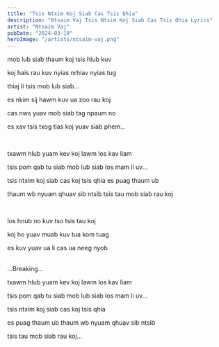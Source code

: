```yaml
---
title: "Tsis Ntxim Koj Siab Cas Tsis Qhia"
description: "Ntsaim Vaj Tsis Ntxim Koj Siab Cas Tsis Qhia Lyrics"
artist: "Ntsaim Vaj"
pubDate: "2024-03-19"
heroImage: "/artists/ntsaim-vaj.png"
---
```


mob lub siab thaum koj tsis hlub kuv

koj hais rau kuv nyias nrhiav nyias tug

thiaj li tsis mob lub siab...

es nkim sij hawm kuv ua zoo rau koj

cas nws yuav mob siab tag npaum no

es xav tsis txog tias koj yuav siab phem...

<br />

txawm hlub yuam kev koj lawm los kav liam

tsis pom qab tu siab mob lub siab los mam li uv...

tsis ntxim koj siab cas koj tsis qhia es puag thaum ub

thaum wb nyuam qhuav sib ntsib tsis tau mob siab rau koj

<br />

los hnub no kuv tso tsis tau koj

koj ho yuav muab kuv tua kom tuag

es kuv yuav ua li cas ua neeg nyob

<br />
...Breaking...

<br />

txawm hlub yuam kev koj lawm los kav liam

tsis pom qab tu siab mob lub siab los mam li uv...

tsis ntxim koj siab cas koj tsis qhia

es puag thaum ub thaum wb nyuam qhuav sib ntsib

tsis tau mob siab rau koj...

